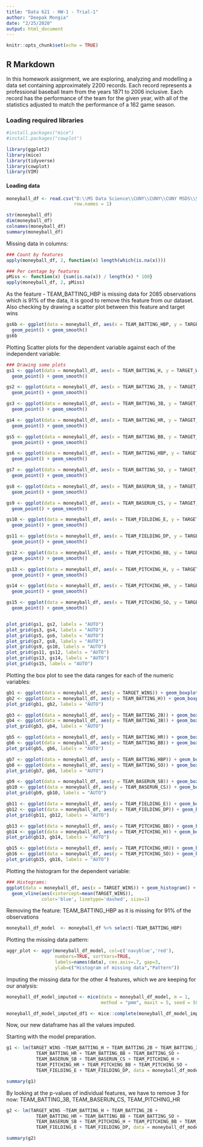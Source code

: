 ```yaml
---
title: "Data 621 - HW-1 - Trial-1"
author: "Deepak Mongia"
date: "2/25/2020"
output: html_document
---
```


```r
knitr::opts_chunk$set(echo = TRUE)
```

## R Markdown

In this homework assignment, we are exploring, analyzing and modelling a data set containing approximately 2200 records. Each record represents a professional baseball team from the years 1871 to 2006 inclusive. Each record has the performance of the team for the given year, with all of the statistics adjusted to match the performance of a 162 game season.


### Loading required libraries
```r
#install.packages("mice")
#install.packages("cowplot")

library(ggplot2)
library(mice)
library(tidyverse)
library(cowplot)
library(VIM)

```

#### Loading data

```r
moneyball_df <- read.csv("D:\\MS Data Science\\CUNY\\CUNY\\CUNY MSDS\\Spring 2020\\DATA 621\\Homework-1\\moneyball-training-data.csv", header = TRUE,
                         row.names = 1)

str(moneyball_df)
dim(moneyball_df)
colnames(moneyball_df)
summary(moneyball_df)

```

Missing data in columns:
```r
### Count by features
apply(moneyball_df, 2, function(x) length(which(is.na(x))))

### Per centage by features
pMiss <- function(x) {sum(is.na(x)) / length(x) * 100}
apply(moneyball_df, 2, pMiss)

```


As the feature - TEAM_BATTING_HBP is missing data for 2085 observations which is 91% of the data, it is good to remove this feature from our dataset.
Also checking by drawing a scatter plot between this feature and target wins
```r
gs6b <- ggplot(data = moneyball_df, aes(x = TEAM_BATTING_HBP, y = TARGET_WINS)) +
  geom_point() + geom_smooth()
gs6b
```

Plotting Scatter plots for the dependent variable against each of the independent variable:
```r
### Drawing some plots
gs1 <- ggplot(data = moneyball_df, aes(x = TEAM_BATTING_H, y = TARGET_WINS)) +
  geom_point() + geom_smooth()

gs2 <- ggplot(data = moneyball_df, aes(x = TEAM_BATTING_2B, y = TARGET_WINS)) +
  geom_point() + geom_smooth()

gs3 <- ggplot(data = moneyball_df, aes(x = TEAM_BATTING_3B, y = TARGET_WINS)) +
  geom_point() + geom_smooth()

gs4 <- ggplot(data = moneyball_df, aes(x = TEAM_BATTING_HR, y = TARGET_WINS)) +
  geom_point() + geom_smooth()

gs5 <- ggplot(data = moneyball_df, aes(x = TEAM_BATTING_BB, y = TARGET_WINS)) +
  geom_point() + geom_smooth()

gs6 <- ggplot(data = moneyball_df, aes(x = TEAM_BATTING_HBP, y = TARGET_WINS)) +
  geom_point() + geom_smooth()

gs7 <- ggplot(data = moneyball_df, aes(x = TEAM_BATTING_SO, y = TARGET_WINS)) +
  geom_point() + geom_smooth()

gs8 <- ggplot(data = moneyball_df, aes(x = TEAM_BASERUN_SB, y = TARGET_WINS)) +
  geom_point() + geom_smooth()

gs9 <- ggplot(data = moneyball_df, aes(x = TEAM_BASERUN_CS, y = TARGET_WINS)) +
  geom_point() + geom_smooth()

gs10 <- ggplot(data = moneyball_df, aes(x = TEAM_FIELDING_E, y = TARGET_WINS)) +
  geom_point() + geom_smooth()

gs11 <- ggplot(data = moneyball_df, aes(x = TEAM_FIELDING_DP, y = TARGET_WINS)) +
  geom_point() + geom_smooth()

gs12 <- ggplot(data = moneyball_df, aes(x = TEAM_PITCHING_BB, y = TARGET_WINS)) +
  geom_point() + geom_smooth()

gs13 <- ggplot(data = moneyball_df, aes(x = TEAM_PITCHING_H, y = TARGET_WINS)) +
  geom_point() + geom_smooth()

gs14 <- ggplot(data = moneyball_df, aes(x = TEAM_PITCHING_HR, y = TARGET_WINS)) +
  geom_point() + geom_smooth()

gs15 <- ggplot(data = moneyball_df, aes(x = TEAM_PITCHING_SO, y = TARGET_WINS)) +
  geom_point() + geom_smooth()


plot_grid(gs1, gs2, labels = "AUTO")
plot_grid(gs3, gs4, labels = "AUTO")
plot_grid(gs5, gs6, labels = "AUTO")
plot_grid(gs7, gs8, labels = "AUTO")
plot_grid(gs9, gs10, labels = "AUTO")
plot_grid(gs11, gs12, labels = "AUTO")
plot_grid(gs13, gs14, labels = "AUTO")
plot_grid(gs15, labels = "AUTO")


```

Plotting the box plot to see the data ranges for each of the numeric variables:
```r
gb1 <- ggplot(data = moneyball_df, aes(y = TARGET_WINS)) + geom_boxplot()
gb2 <- ggplot(data = moneyball_df, aes(y = TEAM_BATTING_H)) + geom_boxplot()
plot_grid(gb1, gb2, labels = "AUTO")

gb3 <- ggplot(data = moneyball_df, aes(y = TEAM_BATTING_2B)) + geom_boxplot()
gb4 <- ggplot(data = moneyball_df, aes(y = TEAM_BATTING_3B)) + geom_boxplot()
plot_grid(gb3, gb4, labels = "AUTO")

gb5 <- ggplot(data = moneyball_df, aes(y = TEAM_BATTING_HR)) + geom_boxplot()
gb6 <- ggplot(data = moneyball_df, aes(y = TEAM_BATTING_BB)) + geom_boxplot()
plot_grid(gb5, gb6, labels = "AUTO")

gb7 <- ggplot(data = moneyball_df, aes(y = TEAM_BATTING_HBP)) + geom_boxplot()
gb8 <- ggplot(data = moneyball_df, aes(y = TEAM_BATTING_SO)) + geom_boxplot()
plot_grid(gb7, gb8, labels = "AUTO")

gb9 <- ggplot(data = moneyball_df, aes(y = TEAM_BASERUN_SB)) + geom_boxplot()
gb10 <- ggplot(data = moneyball_df, aes(y = TEAM_BASERUN_CS)) + geom_boxplot()
plot_grid(gb9, gb10, labels = "AUTO")

gb11 <- ggplot(data = moneyball_df, aes(y = TEAM_FIELDING_E)) + geom_boxplot()
gb12 <- ggplot(data = moneyball_df, aes(y = TEAM_FIELDING_DP)) + geom_boxplot()
plot_grid(gb11, gb12, labels = "AUTO")

gb13 <- ggplot(data = moneyball_df, aes(y = TEAM_PITCHING_BB)) + geom_boxplot()
gb14 <- ggplot(data = moneyball_df, aes(y = TEAM_PITCHING_H)) + geom_boxplot()
plot_grid(gb13, gb14, labels = "AUTO")

gb15 <- ggplot(data = moneyball_df, aes(y = TEAM_PITCHING_HR)) + geom_boxplot()
gb16 <- ggplot(data = moneyball_df, aes(y = TEAM_PITCHING_SO)) + geom_boxplot()
plot_grid(gb15, gb16, labels = "AUTO")
```

Plotting the histogram for the dependent variable:
```r
### Histograms:
ggplot(data = moneyball_df, aes(x = TARGET_WINS)) + geom_histogram() +
  geom_vline(aes(xintercept=mean(TARGET_WINS)), 
             color='blue', linetype='dashed', size=1)
```

Removing the feature: TEAM_BATTING_HBP as it is missing for 91% of the observations
```r
moneyball_df_model  <- moneyball_df %>% select(-TEAM_BATTING_HBP)
```

Plotting the missing data pattern:
```r
aggr_plot <- aggr(moneyball_df_model, col=c('navyblue','red'), 
                  numbers=TRUE, sortVars=TRUE, 
                  labels=names(data), cex.axis=.7, gap=3, 
                  ylab=c("Histogram of missing data","Pattern"))

```

Imputing the missing data for the other 4 features, which we are keeping for our analysis:
```r
moneyball_df_model_imputed <- mice(data = moneyball_df_model, m = 1,
                                   method = "pmm", maxit = 5, seed = 500)

moneyball_df_model_imputed_df1 <- mice::complete(moneyball_df_model_imputed, 1)
```

Now, our new dataframe has all the values imputed.

Starting with the model preparation.
```r
g1 <- lm(TARGET_WINS ~TEAM_BATTING_H + TEAM_BATTING_2B + TEAM_BATTING_3B +
           TEAM_BATTING_HR + TEAM_BATTING_BB + TEAM_BATTING_SO + 
           TEAM_BASERUN_SB + TEAM_BASERUN_CS + TEAM_PITCHING_H +
           TEAM_PITCHING_HR + TEAM_PITCHING_BB + TEAM_PITCHING_SO +
           TEAM_FIELDING_E + TEAM_FIELDING_DP, data = moneyball_df_model_imputed_df1)

summary(g1)
```

By looking at the p-values of individual features, we have to remove 3 for now:
TEAM_BATTING_3B, TEAM_BASERUN_CS, TEAM_PITCHING_HR

```r
g2 <- lm(TARGET_WINS ~TEAM_BATTING_H + TEAM_BATTING_2B +
           TEAM_BATTING_HR + TEAM_BATTING_BB + TEAM_BATTING_SO + 
           TEAM_BASERUN_SB + TEAM_PITCHING_H + TEAM_PITCHING_BB + TEAM_PITCHING_SO +
           TEAM_FIELDING_E + TEAM_FIELDING_DP, data = moneyball_df_model_imputed_df1)

summary(g2)
```

